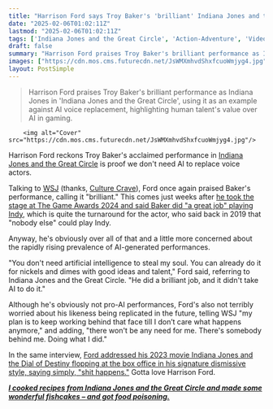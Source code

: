 ```yaml
---
title: "Harrison Ford says Troy Baker's 'brilliant' Indiana Jones and the Great Circle performance is proof 'you don’t need artificial intelligence to steal my soul'"
date: "2025-02-06T01:02:11Z"
lastmod: "2025-02-06T01:02:11Z"
tags: ['Indiana Jones and the Great Circle', 'Action-Adventure', 'Video Game', 'Troy Baker', 'Harrison Ford', 'Voice Acting', 'AI in Gaming']
draft: false
summary: "Harrison Ford praises Troy Baker's brilliant performance as Indiana Jones in 'Indiana Jones and the Great Circle',  using it as an example against AI voice replacement, highlighting human talent's value over AI in gaming."
images: ["https://cdn.mos.cms.futurecdn.net/JsWMXmhvdShxfcuoWmjyg4.jpg"]
layout: PostSimple
---
```

> Harrison Ford praises Troy Baker's brilliant performance as Indiana Jones in 'Indiana Jones and the Great Circle',  using it as an example against AI voice replacement, highlighting human talent's value over AI in gaming.


        <img alt="Cover" src="https://cdn.mos.cms.futurecdn.net/JsWMXmhvdShxfcuoWmjyg4.jpg"/>
        
Harrison Ford reckons Troy Baker's acclaimed performance in [Indiana Jones and the Great Circle](https://www.gamesradar.com/indiana-jones-game-bethesda-guide/) is proof we don't need AI to replace voice actors.

Talking to [WSJ](https://www.wsj.com/style/harrison-ford-shrinking-1923-captain-america-7b1f9b3f?) (thanks, [Culture Crave](https://x.com/CultureCrave/status/1887244600433385608)), Ford once again praised Baker's performance, calling it "brilliant." This comes just weeks after [he took the stage at The Game Awards 2024 and said Baker did "a great job" playing Indy](https://www.gamesradar.com/games/action/harrison-ford-praises-troy-bakers-indiana-jones-and-the-great-circle-performance-years-after-arguing-nobody-else-could-be-indy/), which is quite the turnaround for the actor, who said back in 2019 that "nobody else" could play Indy.

Anyway, he's obviously over all of that and a little more concerned about the rapidly rising prevalence of AI-generated performances.

"You don't need artificial intelligence to steal my soul. You can already do it for nickels and dimes with good ideas and talent," Ford said, referring to Indiana Jones and the Great Circle. "He did a brilliant job, and it didn't take AI to do it."

Although he's obviously not pro-AI performances, Ford's also not terribly worried about his likeness being replicated in the future, telling WSJ "my plan is to keep working behind that face till I don’t care what happens anymore," and adding, "there won't be any need for me. There's somebody behind me. Doing what I did."

In the same interview, [Ford addressed his 2023 movie Indiana Jones and the Dial of Destiny flopping at the box office in his signature dismissive style, saying simply, "shit happens."](https://www.gamesradar.com/entertainment/action-movies/harrison-ford-defends-indiana-jones-and-the-dial-of-destiny-in-the-most-harrison-ford-way-s-happens/) Gotta love Harrison Ford.

**[<em>I cooked recipes from Indiana Jones and the Great Circle and made some wonderful fishcakes – and got food poisoning.</em>](https://www.gamesradar.com/games/action/i-cooked-recipes-from-indiana-jones-and-the-great-circle-and-made-some-wonderful-fishcakes-and-got-food-poisoning/)**
        